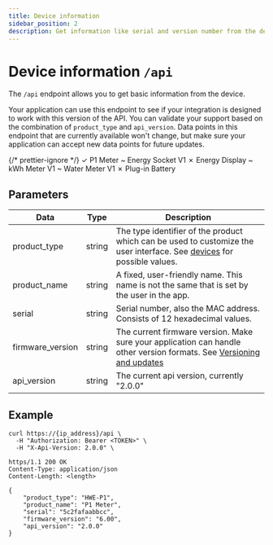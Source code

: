 ```yaml
---
title: Device information
sidebar_position: 2
description: Get information like serial and version number from the device.
---
```



# Device information `/api`

<PreliminaryWarning />

The `/api` endpoint allows you to get basic information from the device.

Your application can use this endpoint to see if your integration is designed to work with this version of the API. You can validate your support based on the combination of `product_type` and `api_version`. Data points in this endpoint that are currently available won't change, but make sure your application can accept new data points for future updates.

{/* prettier-ignore */}
<Badge color='hw-green'>✓ P1 Meter</Badge>
<Badge color='hw-orange'>~ Energy Socket <BadgeDetail href="/docs/v1/endpoints/api">V1</BadgeDetail></Badge>
<Badge color='hw-red'>✗ Energy Display</Badge>
<Badge color='hw-orange'>~ kWh Meter <BadgeDetail href="/docs/v1/endpoints/api">V1</BadgeDetail></Badge>
<Badge color='hw-orange'>~ Water Meter <BadgeDetail href="/docs/v1/endpoints/api">V1</BadgeDetail></Badge>
<Badge color='hw-red'>✗ Plug-in Battery</Badge>

## Parameters

| Data             | Type   | Description                                                                                                                                                 |
| ---------------- | ------ | ----------------------------------------------------------------------------------------------------------------------------------------------------------- |
| product_type     | string | The type identifier of the product which can be used to customize the user interface. See [devices](/docs/getting-started.mdx#devices) for possible values. |
| product_name     | string | A fixed, user-friendly name. This name is not the same that is set by the user in the app.                                                                  |
| serial           | string | Serial number, also the MAC address. Consists of 12 hexadecimal values.                                                                                     |
| firmware_version | string | The current firmware version. Make sure your application can handle other version formats. See [Versioning and updates](/docs/versioning)                   |
| api_version      | string | The current api version, currently "2.0.0"                                                                                                                  |

## Example

```shell title="Request"
curl https://{ip_address}/api \
  -H "Authorization: Bearer <TOKEN>" \
  -H "X-Api-Version: 2.0.0" \
```

```http title="Response"
https/1.1 200 OK
Content-Type: application/json
Content-Length: <length>

{
    "product_type": "HWE-P1",
    "product_name": "P1 Meter",
    "serial": "5c2fafaabbcc",
    "firmware_version": "6.00",
    "api_version": "2.0.0"
}
```
